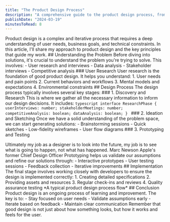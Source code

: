 ```yaml
---
title: "The Product Design Process"
description: "A comprehensive guide to the product design process, from research to implementation."
publishDate: "2024-03-19"
minutesToRead: 8
---
```


Product design is a complex and iterative process that requires a deep understanding of user needs, business goals, and technical constraints. In this article, I'll share my approach to product design and the key principles that guide my work. ## Understanding the Problem Before diving into solutions, it's crucial to understand the problem you're trying to solve. This involves: - User research and interviews - Data analysis - Stakeholder interviews - Competitive analysis ### User Research User research is the foundation of good product design. It helps you understand: 1. User needs and pain points 2. Current behaviors and workflows 3. Mental models and expectations 4. Environmental constraints ## Design Process The design process typically involves several key stages: ### 1. Discovery and Research This is where we gather all the necessary information to inform our design decisions. It includes: ```typescript interface ResearchPhase { userInterviews: number; stakeholderMeetings: number; competitiveAnalysis: boolean; dataAnalysis: boolean; } ``` ### 2. Ideation and Sketching Once we have a solid understanding of the problem space, we can start generating solutions: - Brainstorming sessions - Quick sketches - Low-fidelity wireframes - User flow diagrams ### 3. Prototyping and Testing 
<div class="blockquote">
</div>
<div> Ultimately my job as a designer is to look into the future, my job is to see what is going to happen, not what has happened. Marc Newson Apple's former Chief Design Officer Prototyping helps us validate our assumptions and refine our solutions through: - Interactive prototypes - User testing sessions - Feedback collection - Iterative improvements ## Implementation The final stage involves working closely with developers to ensure the design is implemented correctly: 1. Creating detailed specifications 2. Providing assets and resources 3. Regular check-ins and reviews 4. Quality assurance testing *A typical product design process flow* ## Conclusion Product design is an ongoing process of learning and improvement. The key is to: - Stay focused on user needs - Validate assumptions early - Iterate based on feedback - Maintain clear communication Remember that good design is not just about how something looks, but how it works and feels for the user.
